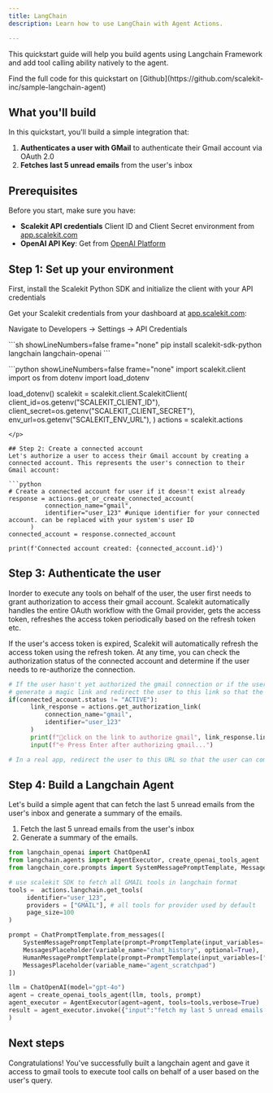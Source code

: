 ```yaml
---
title: LangChain
description: Learn how to use LangChain with Agent Actions.

---
```



This quickstart guide will help you build agents using Langchain Framework and add tool calling ability natively to the agent.

<Aside >
  Find the full code for this quickstart on [Github](https://github.com/scalekit-inc/sample-langchain-agent)
</Aside>

## What you'll build

In this quickstart, you'll build a simple integration that:

1. **Authenticates a user with GMail** to authenticate their Gmail account via OAuth 2.0
2. **Fetches last 5 unread emails** from the user's inbox

## Prerequisites

Before you start, make sure you have:

- **Scalekit API credentials** Client ID and Client Secret environment from  [app.scalekit.com](https://app.scalekit.com)
- **OpenAI API Key**: Get from [OpenAI Platform](https://platform.openai.com/api-keys)

## Step 1: Set up your environment

First, install the Scalekit Python SDK and initialize the client with your API credentials

Get your Scalekit credentials from your dashboard at [app.scalekit.com](https://app.scalekit.com):

Navigate to Developers -> Settings -> API Credentials

<p>
  ```sh showLineNumbers=false frame="none"
  pip install scalekit-sdk-python langchain langchain-openai
  ```
</p>
<p>
  ```python showLineNumbers=false frame="none"
  import scalekit.client
  import os
  from dotenv import load_dotenv

  load_dotenv()
  scalekit = scalekit.client.ScalekitClient(
      client_id=os.getenv("SCALEKIT_CLIENT_ID"),
      client_secret=os.getenv("SCALEKIT_CLIENT_SECRET"),
      env_url=os.getenv("SCALEKIT_ENV_URL"),
  )
  actions = scalekit.actions

  ```
</p>

## Step 2: Create a connected account
Let's authorize a user to access their Gmail account by creating a connected account. This represents the user's connection to their Gmail account:

```python
# Create a connected account for user if it doesn't exist already
response = actions.get_or_create_connected_account(
            connection_name="gmail",
            identifier="user_123" #unique identifier for your connected account. can be replaced with your system's user ID
        )
connected_account = response.connected_account

print(f'Connected account created: {connected_account.id}')
```

## Step 3: Authenticate the user

Inorder to execute any tools on behalf of the user, the user first needs to grant authorization to access their gmail account. Scalekit automatically handles the entire OAuth workflow with the Gmail provider, gets the access token, refreshes the access token periodically based on the refresh token etc.

If the user's access token is expired, Scalekit will automatically refresh the access token using the refresh token. At any time, you can check the authorization status of the connected account and determine if the user needs to re-authorize the connection.

```python
# If the user hasn't yet authorized the gmail connection or if the user's access token is expired, 
# generate a magic link and redirect the user to this link so that the user can complete authorization
if(connected_account.status != "ACTIVE"):
      link_response = actions.get_authorization_link(
          connection_name="gmail",
          identifier="user_123"
      )
      print(f"🔗click on the link to authorize gmail", link_response.link)
      input(f"⎆ Press Enter after authorizing gmail...")

# In a real app, redirect the user to this URL so that the user can complete the authentication process for their gmail account
```

## Step 4: Build a Langchain Agent

Let's build a simple agent that can fetch the last 5 unread emails from the user's inbox and generate a summary of the emails.

1. Fetch the last 5 unread emails from the user's inbox
2. Generate a summary of the emails.

```python
from langchain_openai import ChatOpenAI
from langchain.agents import AgentExecutor, create_openai_tools_agent
from langchain_core.prompts import SystemMessagePromptTemplate, MessagesPlaceholder, HumanMessagePromptTemplate,PromptTemplate, ChatPromptTemplate

# use scalekit SDK to fetch all GMAIL tools in langchain format
tools =  actions.langchain.get_tools(
     identifier="user_123",
     providers = ["GMAIL"], # all tools for provider used by default
     page_size=100
)

prompt = ChatPromptTemplate.from_messages([
    SystemMessagePromptTemplate(prompt=PromptTemplate(input_variables=[], template="You are a helpful assistant. Use tools if needed")),
    MessagesPlaceholder(variable_name="chat_history", optional=True),
    HumanMessagePromptTemplate(prompt=PromptTemplate(input_variables=["input"], template="{input}")),
    MessagesPlaceholder(variable_name="agent_scratchpad")
])

llm = ChatOpenAI(model="gpt-4o")
agent = create_openai_tools_agent(llm, tools, prompt)
agent_executor = AgentExecutor(agent=agent, tools=tools,verbose=True)
result = agent_executor.invoke({"input":"fetch my last 5 unread emails and summarize it"}
)
```

## Next steps

Congratulations! You've successfully built a langchain agent and gave it access to gmail tools to execute tool calls on behalf of a user based on the user's query.
